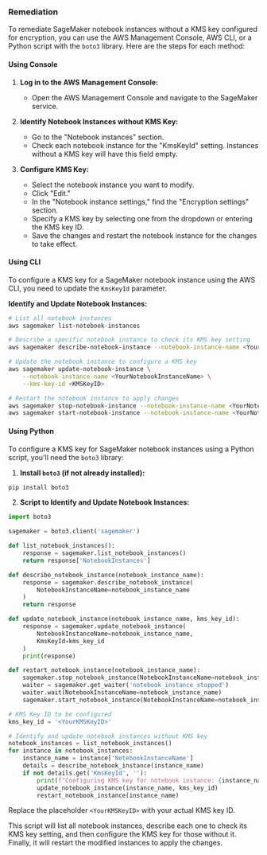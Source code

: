 ### Remediation

To remediate SageMaker notebook instances without a KMS key configured for encryption, you can use the AWS Management Console, AWS CLI, or a Python script with the `boto3` library. Here are the steps for each method:

#### Using Console

1. **Log in to the AWS Management Console:**
   - Open the AWS Management Console and navigate to the SageMaker service.

2. **Identify Notebook Instances without KMS Key:**
   - Go to the "Notebook instances" section.
   - Check each notebook instance for the "KmsKeyId" setting. Instances without a KMS key will have this field empty.

3. **Configure KMS Key:**
   - Select the notebook instance you want to modify.
   - Click "Edit."
   - In the "Notebook instance settings," find the "Encryption settings" section.
   - Specify a KMS key by selecting one from the dropdown or entering the KMS key ID.
   - Save the changes and restart the notebook instance for the changes to take effect.

#### Using CLI

To configure a KMS key for a SageMaker notebook instance using the AWS CLI, you need to update the `KmsKeyId` parameter.

**Identify and Update Notebook Instances:**

```sh
# List all notebook instances
aws sagemaker list-notebook-instances

# Describe a specific notebook instance to check its KMS key setting
aws sagemaker describe-notebook-instance --notebook-instance-name <YourNotebookInstanceName>

# Update the notebook instance to configure a KMS key
aws sagemaker update-notebook-instance \
    --notebook-instance-name <YourNotebookInstanceName> \
    --kms-key-id <KMSKeyID>

# Restart the notebook instance to apply changes
aws sagemaker stop-notebook-instance --notebook-instance-name <YourNotebookInstanceName>
aws sagemaker start-notebook-instance --notebook-instance-name <YourNotebookInstanceName>
```

#### Using Python

To configure a KMS key for SageMaker notebook instances using a Python script, you'll need the `boto3` library:

1. **Install `boto3` (if not already installed):**

```sh
pip install boto3
```

2. **Script to Identify and Update Notebook Instances:**

```python
import boto3

sagemaker = boto3.client('sagemaker')

def list_notebook_instances():
    response = sagemaker.list_notebook_instances()
    return response['NotebookInstances']

def describe_notebook_instance(notebook_instance_name):
    response = sagemaker.describe_notebook_instance(
        NotebookInstanceName=notebook_instance_name
    )
    return response

def update_notebook_instance(notebook_instance_name, kms_key_id):
    response = sagemaker.update_notebook_instance(
        NotebookInstanceName=notebook_instance_name,
        KmsKeyId=kms_key_id
    )
    print(response)

def restart_notebook_instance(notebook_instance_name):
    sagemaker.stop_notebook_instance(NotebookInstanceName=notebook_instance_name)
    waiter = sagemaker.get_waiter('notebook_instance_stopped')
    waiter.wait(NotebookInstanceName=notebook_instance_name)
    sagemaker.start_notebook_instance(NotebookInstanceName=notebook_instance_name)

# KMS Key ID to be configured
kms_key_id = '<YourKMSKeyID>'

# Identify and update notebook instances without KMS key
notebook_instances = list_notebook_instances()
for instance in notebook_instances:
    instance_name = instance['NotebookInstanceName']
    details = describe_notebook_instance(instance_name)
    if not details.get('KmsKeyId', ''):
        print(f"Configuring KMS key for notebook instance: {instance_name}")
        update_notebook_instance(instance_name, kms_key_id)
        restart_notebook_instance(instance_name)
```

Replace the placeholder `<YourKMSKeyID>` with your actual KMS key ID.

This script will list all notebook instances, describe each one to check its KMS key setting, and then configure the KMS key for those without it. Finally, it will restart the modified instances to apply the changes.
